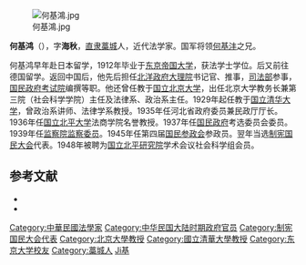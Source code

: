 [[File:何基鴻.jpg|thumb]]

'''何基鸿'''（{{bd|1892年||？||He何}}），字'''海秋'''，[[直隶|直隶]][[藁城|藁城]]人，近代法学家。国军将领[[何基沣|何基沣]]之兄。

何基鸿早年赴日本留学，1912年毕业于[[东京帝国大学|东京帝国大学]]，获法学士学位。后又前往德国留学。返回中国后，他先后担任[[北洋政府|北洋政府]][[大理院|大理院]]书记官、推事，[[中華民國法務部|司法部]]参事，[[国民政府|国民政府]][[考试院|考试院]]编撰等职。他还曾任教于[[国立北京大学|国立北京大学]]，出任北京大学教务长兼第三院（社会科学学院）主任及法律系、政治系主任。1929年起任教于[[国立清华大学|国立清华大学]]，曾政治系讲师、法律学系教授。1935年任河北省政府委员兼民政厅厅长。1936年任[[国立北平大学|国立北平大学]]法商学院名誉教授。1937年任[[国民政府|国民政府]]考选委员会委员。1939年任[[监察院|监察院]][[监察委员|监察委员]]。1945年任第四届[[国民参政会|国民参政会]]参政员。翌年当选[[制宪国民大会|制宪国民大会]]代表。1948年被聘为[[国立北平研究院|国立北平研究院]]学术会议社会科学组会员。

== 参考文献 ==
{{ReflistH}}
* {{cite web|url=http://www.tsinghua.edu.cn/publish/law/6878/2011/20110317095953704159429/20110317095953704159429_.html|title=何基鸿|publisher=清华大学法学院|access-date=2012-03-15|archive-url=https://web.archive.org/web/20160304195037/http://www.tsinghua.edu.cn/publish/law/6878/2011/20110317095953704159429/20110317095953704159429_.html|archive-date=2016-03-04|dead-url=yes}}
* {{cite book|title=《民国人物大辞典》|author=徐友春|publisher=河北人民出版社|year=1991}}
{{ReflistF}}
{{Authority control}}
{{DEFAULTSORT:He何}}
{{行憲前監察委員}}
[[Category:中華民國法學家|Category:中華民國法學家]]
[[Category:中华民国大陆时期政府官员|Category:中华民国大陆时期政府官员]]
[[Category:制宪国民大会代表|Category:制宪国民大会代表]]
[[Category:北京大學教授|Category:北京大學教授]]
[[Category:國立清華大學教授|Category:國立清華大學教授]]
[[Category:东京大学校友|Category:东京大学校友]]
[[Category:藁城人|Category:藁城人]]
[[Category:何姓|Ji基]]